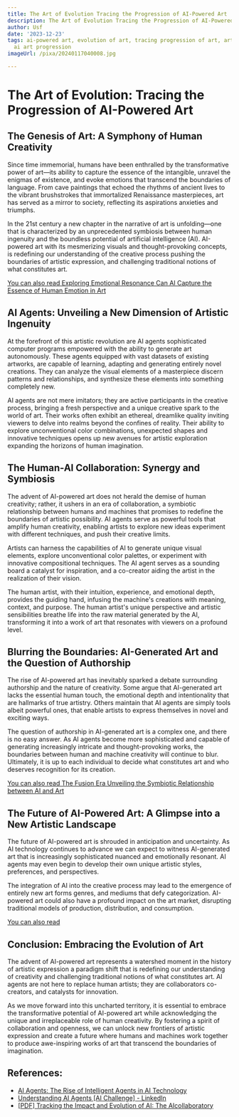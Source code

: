 ```yaml
---
title: The Art of Evolution Tracing the Progression of AI-Powered Art
description: The Art of Evolution Tracing the Progression of AI-Powered Art
author: Usf
date: '2023-12-23'
tags: ai-powered art, evolution of art, tracing progression of art, art progression,
  ai art progression
imageUrl: /pixa/20240117040008.jpg

---
```

# The Art of Evolution:  Tracing the Progression of  AI-Powered Art

## The Genesis of Art: A  Symphony of Human Creativity

Since time immemorial, humans have been  enthralled by  the transformative power of art—its ability to capture the  essence of the intangible, unravel the enigmas of existence,  and evoke emotions that transcend the boundaries of  language.  From cave paintings that echoed the rhythms of ancient lives to the  vibrant brushstrokes that immortalized Renaissance masterpieces, art has served as a mirror to society,  reflecting its aspirations anxieties and triumphs.

In the  21st century  a new chapter in the narrative of art is unfolding—one that is characterized by an unprecedented  symbiosis between human ingenuity and the boundless potential of artificial  intelligence (AI). AI-powered art with its mesmerizing visuals and thought-provoking concepts, is redefining our understanding  of the  creative process pushing the boundaries of artistic expression, and challenging traditional notions of what constitutes art.

[You can also read  Exploring Emotional Resonance Can AI Capture the Essence of  Human Emotion in Art](Exploring%20Emotional%20Resonance%20Can%20AI%20Capture%20the%20Essence%20of%20Human%20Emotion%20in%20Art)


##  AI Agents: Unveiling a New Dimension of Artistic Ingenuity

At the forefront of this artistic  revolution  are AI agents sophisticated computer programs empowered with the ability to generate art autonomously. These agents equipped with vast datasets of existing artworks, are capable of learning, adapting and generating entirely novel creations. They can analyze  the visual elements of a masterpiece discern patterns and relationships, and synthesize these elements into something completely new.

AI agents are not mere imitators; they are active participants in the creative process, bringing a fresh perspective and a unique creative spark to the world of art. Their works often exhibit an ethereal,  dreamlike quality inviting viewers to delve into realms beyond the confines of reality. Their ability to explore unconventional color combinations, unexpected shapes and innovative techniques opens up new avenues for artistic exploration expanding  the horizons of human imagination.

## The Human-AI Collaboration: Synergy  and Symbiosis

The advent of AI-powered art does  not herald the demise  of  human  creativity; rather,  it ushers in an era of collaboration, a  symbiotic relationship between humans and machines that  promises to redefine the boundaries of  artistic possibility.  AI agents serve as powerful tools  that amplify  human creativity, enabling artists to  explore new ideas experiment with different techniques, and  push  their creative  limits.

Artists  can harness the capabilities of AI to generate unique visual elements, explore unconventional color palettes, or experiment with innovative compositional techniques. The AI agent serves as a sounding board a catalyst for inspiration, and a co-creator  aiding the artist in the realization of their vision.

The human  artist, with their intuition, experience, and emotional depth,  provides the  guiding hand, infusing the machine's creations with meaning, context, and purpose. The human artist's unique perspective and artistic sensibilities breathe life into  the raw material generated by the AI, transforming it into a work  of art that resonates with viewers on a profound level.

## Blurring the Boundaries:  AI-Generated Art and the Question of Authorship

The rise of AI-powered art has inevitably sparked  a debate surrounding authorship and the nature  of creativity. Some argue that AI-generated art lacks the essential human touch, the emotional depth and intentionality that are hallmarks of true artistry. Others maintain that AI agents  are simply tools albeit powerful ones, that enable  artists to express themselves in novel and exciting ways.

The question of authorship in AI-generated art is a complex one, and there is no easy answer.  As AI agents  become more sophisticated and  capable of generating increasingly intricate and thought-provoking  works, the  boundaries  between human and machine creativity will continue to blur. Ultimately, it is up to  each individual to decide what constitutes art and who deserves recognition for its creation.

[You can also  read The Fusion Era Unveiling the Symbiotic Relationship between AI and Art](The%20Fusion%20Era%20Unveiling%20the%20Symbiotic%20Relationship%20between%20AI%20and%20Art)


## The Future of  AI-Powered Art: A Glimpse into a  New Artistic  Landscape

The future of AI-powered  art is shrouded in anticipation and uncertainty. As AI technology continues to advance we can expect to witness AI-generated  art  that is increasingly sophisticated nuanced and emotionally resonant. AI agents may even begin to develop their own unique artistic styles, preferences, and perspectives.

The integration of AI into the creative process may lead to the emergence of entirely new  art forms genres, and mediums  that defy categorization. AI-powered  art could also have a profound impact on  the art market, disrupting traditional models of production, distribution, and consumption.

[You can also  read ]()


## Conclusion: Embracing the Evolution  of  Art

The advent of AI-powered art represents a watershed moment in the history of artistic expression a paradigm shift that is redefining our understanding of  creativity and challenging traditional notions of what constitutes art. AI agents are not here to replace human artists; they are collaborators co-creators, and catalysts  for innovation.

As we  move forward  into this uncharted territory, it is essential to embrace the transformative potential of AI-powered  art while acknowledging the unique and irreplaceable role of human creativity. By  fostering  a spirit of collaboration and openness, we can unlock new frontiers of artistic expression and create  a future where humans  and machines work together to produce awe-inspiring works of art that  transcend the boundaries of imagination.

## References:
- [AI Agents: The Rise of Intelligent Agents in AI Technology](https://www.neilsahota.com/ai-agents-the-rise-of-intelligent-agents-in-ai-technology/)
- [Understanding AI Agents [AI Challenge] - LinkedIn](https://www.linkedin.com/pulse/understanding-ai-agents-challenge-iwo-szapar-epqmf?trk=public_post)
- [[PDF] Tracking the Impact and Evolution of AI: The AIcollaboratory](https://dmip.webs.upv.es/EPAI2020/papers/EPAI_2020_paper_3.pdf)
